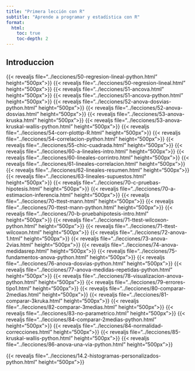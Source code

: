 ```yaml
---
title: "Primera lección con R"
subtitle: "Aprende a programar y estadística con R"
format:
  html:
    toc: true
    toc-depth: 2
---
```


::: {.panel-tabset}

## Introduccion
{{< revealjs file="../lecciones/50-regresion-lineal-python.html" height="500px">}}
{{< revealjs file="../lecciones/50-regresion-lineal.html" height="500px">}}
{{< revealjs file="../lecciones/51-ancova.html" height="500px">}}
{{< revealjs file="../lecciones/51-ancova-python.html" height="500px">}}
{{< revealjs file="../lecciones/52-anova-dosvias-python.html" height="500px">}}
{{< revealjs file="../lecciones/52-anova-dosvias.html" height="500px">}}
{{< revealjs file="../lecciones/53-anova-kruska.html" height="500px">}}
{{< revealjs file="../lecciones/53-anova-kruskal-wallis-python.html" height="500px">}}
{{< revealjs file="../lecciones/54-corr-plottip-R.html" height="500px">}}
{{< revealjs file="../lecciones/54-correlacion-python.html" height="500px">}}
{{< revealjs file="../lecciones/55-chic-cuadrada.html" height="500px">}}
{{< revealjs file="../lecciones/60-a-lineales-intro.html" height="500px">}}
{{< revealjs file="../lecciones/60-lineales-corrintro.html" height="500px">}}
{{< revealjs file="../lecciones/61-lineales-correlacion.html" height="500px">}}
{{< revealjs file="../lecciones/62-lineales-resumen.html" height="500px">}}
{{< revealjs file="../lecciones/63-lineales-supuestos.html" height="500px">}}
{{< revealjs file="../lecciones/70-c-pruebas-hipotesis.html" height="500px">}}
{{< revealjs file="../lecciones/70-a-estimacion-inferencia.html" height="500px">}}
{{< revealjs file="../lecciones/70-ttest-mann.html" height="500px">}}
{{< revealjs file="../lecciones/70-ttest-mann-python.html" height="500px">}}
{{< revealjs file="../lecciones/70-b-pruebahipotesis-intro.html" height="500px">}}
{{< revealjs file="../lecciones/71-ttest-wilcoxon-python.html" height="500px">}}
{{< revealjs file="../lecciones/71-ttest-wilcoxon.html" height="500px">}}
{{< revealjs file="../lecciones/72-anova-1.html" height="500px">}}
{{< revealjs file="../lecciones/73-anova-2vias.html" height="500px">}}
{{< revealjs file="../lecciones/74-anova-medidasrep.html" height="500px">}}
{{< revealjs file="../lecciones/75-fundamentos-anova-python.html" height="500px">}}
{{< revealjs file="../lecciones/76-anova-dosvias-python.html" height="500px">}}
{{< revealjs file="../lecciones/77-anova-medidas-repetidas-python.html" height="500px">}}
{{< revealjs file="../lecciones/78-visualizacion-anova-python.html" height="500px">}}
{{< revealjs file="../lecciones/79-errores-tipo1.html" height="500px">}}
{{< revealjs file="../lecciones/80-comparar-2medias.html" height="500px">}}
{{< revealjs file="../lecciones/81-comparar-3kruka.html" height="500px">}}
{{< revealjs file="../lecciones/82-comparar-3medias.html" height="500px">}}
{{< revealjs file="../lecciones/83-no-parametrico.html" height="500px">}}
{{< revealjs file="../lecciones/84-comparar-2medias-python.html" height="500px">}}
{{< revealjs file="../lecciones/84-normalidad-correcciones.html" height="500px">}}
{{< revealjs file="../lecciones/85-kruskal-wallis-python.html" height="500px">}}
{{< revealjs file="../lecciones/86-anova-una-via-python.html" height="500px">}}
:::


{{< revealjs file="../lecciones/14.2-histogramas-personalizados-python.html" height="500px">}}